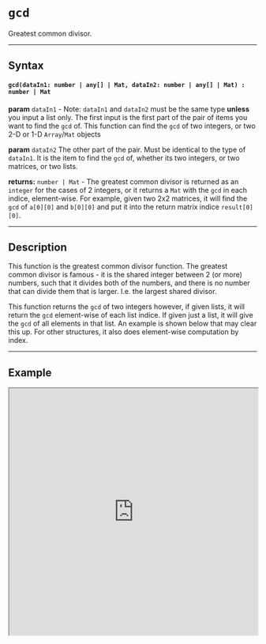 
# `gcd`

Greatest common divisor.

---

## Syntax

#### `gcd(dataIn1: number | any[] | Mat, dataIn2: number | any[] | Mat) : number | Mat`

**param** `dataIn1` - Note: `dataIn1` and `dataIn2` must be the same type **unless** you input a list only. The first input is the first part of the pair of items you want to find the `gcd` of. This function can find the `gcd` of two integers, or two 2-D or 1-D `Array`/`Mat` objects

**param** `dataIn2` The other part of the pair. Must be identical to the type of `dataIn1`. It is the item to find the `gcd` of, whether its two integers, or two matrices, or two lists. 

**returns:** `number | Mat` - The greatest common divisor is returned as an `integer` for the cases of 2 integers, or it returns a `Mat` with the `gcd` in each indice, element-wise. For example, given two 2x2 matrices, it will find the `gcd` of `a[0][0]` and `b[0][0]` and put it into the return matrix indice `result[0][0]`.

---

## Description


This function is the greatest common divisor function. The greatest common divisor is famous - it is the shared integer between 2 (or more) numbers, such that it divides both of the numbers, and there is no number that can divide them that is larger. I.e. the largest shared divisor. 

This function returns the `gcd` of two integers however, if given lists, it will return the `gcd` element-wise of each list indice. If given just a list, it will give the `gcd` of all elements in that list. An example is shown below that may clear this up. For other structures, it also does element-wise computation by index.

---

## Example

<iframe src="https://hlab.app/s/docs/hbook_`gcd`"
    width="100%"
    height="500px"/>